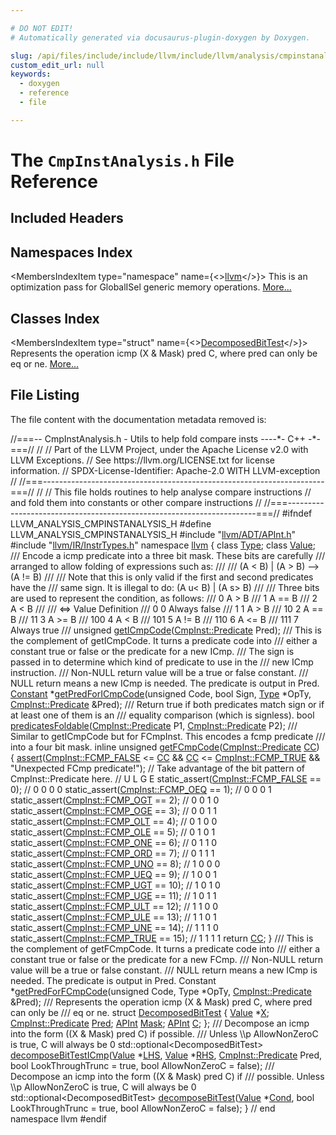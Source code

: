 ```yaml
---

# DO NOT EDIT!
# Automatically generated via docusaurus-plugin-doxygen by Doxygen.

slug: /api/files/include/include/llvm/include/llvm/analysis/cmpinstanalysis-h
custom_edit_url: null
keywords:
  - doxygen
  - reference
  - file

---
```





# The `CmpInstAnalysis.h` File Reference

<DoxygenPage pluginConfig={pluginConfig}>



## Included Headers

<IncludesList>
<IncludesListItem
  filePath="llvm/ADT/APInt.h"
  permalink="/docs/api/files/include/include/llvm/include/llvm/adt/apint-h"
  isLocal="true" />
<IncludesListItem
  filePath="llvm/IR/InstrTypes.h"
  permalink="/docs/api/files/include/include/llvm/include/llvm/ir/instrtypes-h"
  isLocal="true" />
</IncludesList>

## Namespaces Index

<MembersIndex>

<MembersIndexItem
  type="namespace"
  name={<><a href="/docs/api/namespaces/llvm">llvm</a></>}>
This is an optimization pass for GlobalISel generic memory operations. <a href="/docs/api/namespaces/llvm/#details">More...</a>
</MembersIndexItem>

</MembersIndex>

## Classes Index

<MembersIndex>

<MembersIndexItem
  type="struct"
  name={<><a href="/docs/api/structs/llvm/decomposedbittest">DecomposedBitTest</a></>}>
Represents the operation icmp (X &amp; Mask) pred C, where pred can only be eq or ne. <a href="/docs/api/structs/llvm/decomposedbittest/#details">More...</a>
</MembersIndexItem>

</MembersIndex>


## File Listing

The file content with the documentation metadata removed is:

<ProgramListing>

<Link id="l00001" /><CodeLine lineNumber="1"><Highlight kind="comment">//===-- CmpInstAnalysis.h - Utils to help fold compare insts ----&#42;- C++ -&#42;-===//</Highlight><Highlight kind="normal"></Highlight></CodeLine>
<Link id="l00002" /><CodeLine lineNumber="2"><Highlight kind="normal"></Highlight><Highlight kind="comment">//</Highlight><Highlight kind="normal"></Highlight></CodeLine>
<Link id="l00003" /><CodeLine lineNumber="3"><Highlight kind="normal"></Highlight><Highlight kind="comment">// Part of the LLVM Project, under the Apache License v2.0 with LLVM Exceptions.</Highlight><Highlight kind="normal"></Highlight></CodeLine>
<Link id="l00004" /><CodeLine lineNumber="4"><Highlight kind="normal"></Highlight><Highlight kind="comment">// See https://llvm.org/LICENSE.txt for license information.</Highlight><Highlight kind="normal"></Highlight></CodeLine>
<Link id="l00005" /><CodeLine lineNumber="5"><Highlight kind="normal"></Highlight><Highlight kind="comment">// SPDX-License-Identifier: Apache-2.0 WITH LLVM-exception</Highlight><Highlight kind="normal"></Highlight></CodeLine>
<Link id="l00006" /><CodeLine lineNumber="6"><Highlight kind="normal"></Highlight><Highlight kind="comment">//</Highlight><Highlight kind="normal"></Highlight></CodeLine>
<Link id="l00007" /><CodeLine lineNumber="7"><Highlight kind="normal"></Highlight><Highlight kind="comment">//===----------------------------------------------------------------------===//</Highlight><Highlight kind="normal"></Highlight></CodeLine>
<Link id="l00008" /><CodeLine lineNumber="8"><Highlight kind="normal"></Highlight><Highlight kind="comment">//</Highlight><Highlight kind="normal"></Highlight></CodeLine>
<Link id="l00009" /><CodeLine lineNumber="9"><Highlight kind="normal"></Highlight><Highlight kind="comment">// This file holds routines to help analyse compare instructions</Highlight><Highlight kind="normal"></Highlight></CodeLine>
<Link id="l00010" /><CodeLine lineNumber="10"><Highlight kind="normal"></Highlight><Highlight kind="comment">// and fold them into constants or other compare instructions</Highlight><Highlight kind="normal"></Highlight></CodeLine>
<Link id="l00011" /><CodeLine lineNumber="11"><Highlight kind="normal"></Highlight><Highlight kind="comment">//</Highlight><Highlight kind="normal"></Highlight></CodeLine>
<Link id="l00012" /><CodeLine lineNumber="12"><Highlight kind="normal"></Highlight><Highlight kind="comment">//===----------------------------------------------------------------------===//</Highlight><Highlight kind="normal"></Highlight></CodeLine>
<Link id="l00013" /><CodeLine lineNumber="13"><Highlight kind="normal"></Highlight></CodeLine>
<Link id="l00014" /><CodeLine lineNumber="14"><Highlight kind="normal"></Highlight><Highlight kind="preprocessor">#ifndef LLVM&#95;ANALYSIS&#95;CMPINSTANALYSIS&#95;H</Highlight><Highlight kind="normal"></Highlight></CodeLine>
<Link id="l00015" /><CodeLine lineNumber="15"><Highlight kind="normal"></Highlight><Highlight kind="preprocessor">#define LLVM&#95;ANALYSIS&#95;CMPINSTANALYSIS&#95;H</Highlight><Highlight kind="normal"></Highlight></CodeLine>
<Link id="l00016" /><CodeLine lineNumber="16"><Highlight kind="normal"></Highlight></CodeLine>
<Link id="l00017" /><CodeLine lineNumber="17"><Highlight kind="normal"></Highlight><Highlight kind="preprocessor">#include &quot;<a href="/docs/api/files/include/include/llvm/include/llvm/adt/apint-h">llvm/ADT/APInt.h</a>&quot;</Highlight><Highlight kind="normal"></Highlight></CodeLine>
<Link id="l00018" /><CodeLine lineNumber="18"><Highlight kind="normal"></Highlight><Highlight kind="preprocessor">#include &quot;<a href="/docs/api/files/include/include/llvm/include/llvm/ir/instrtypes-h">llvm/IR/InstrTypes.h</a>&quot;</Highlight><Highlight kind="normal"></Highlight></CodeLine>
<Link id="l00019" /><CodeLine lineNumber="19"><Highlight kind="normal"></Highlight></CodeLine>
<Link id="l00020" /><CodeLine lineNumber="20"><Highlight kind="normal"></Highlight><Highlight kind="keyword">namespace </Highlight><Highlight kind="normal"><a href="/docs/api/namespaces/llvm">llvm</a> &#123;</Highlight></CodeLine>
<Link id="l00021" /><CodeLine lineNumber="21"><Highlight kind="normal">  </Highlight><Highlight kind="keyword">class </Highlight><Highlight kind="normal"><a href="/docs/api/classes/llvm/type">Type</a>;</Highlight></CodeLine>
<Link id="l00022" /><CodeLine lineNumber="22"><Highlight kind="normal">  </Highlight><Highlight kind="keyword">class </Highlight><Highlight kind="normal"><a href="/docs/api/classes/llvm/value">Value</a>;</Highlight></CodeLine>
<Link id="l00023" /><CodeLine lineNumber="23"><Highlight kind="normal"></Highlight><Highlight kind="comment"></Highlight></CodeLine>
<Link id="l00024" /><CodeLine lineNumber="24"><Highlight kind="comment">  /// Encode a icmp predicate into a three bit mask. These bits are carefully</Highlight></CodeLine>
<Link id="l00025" /><CodeLine lineNumber="25"><Highlight kind="comment">  /// arranged to allow folding of expressions such as:</Highlight></CodeLine>
<Link id="l00026" /><CodeLine lineNumber="26"><Highlight kind="comment">  ///</Highlight></CodeLine>
<Link id="l00027" /><CodeLine lineNumber="27"><Highlight kind="comment">  ///      (A &lt; B) | (A &gt; B) --&gt; (A != B)</Highlight></CodeLine>
<Link id="l00028" /><CodeLine lineNumber="28"><Highlight kind="comment">  ///</Highlight></CodeLine>
<Link id="l00029" /><CodeLine lineNumber="29"><Highlight kind="comment">  /// Note that this is only valid if the first and second predicates have the</Highlight></CodeLine>
<Link id="l00030" /><CodeLine lineNumber="30"><Highlight kind="comment">  /// same sign. It is illegal to do: (A u&lt; B) | (A s&gt; B)</Highlight></CodeLine>
<Link id="l00031" /><CodeLine lineNumber="31"><Highlight kind="comment">  ///</Highlight></CodeLine>
<Link id="l00032" /><CodeLine lineNumber="32"><Highlight kind="comment">  /// Three bits are used to represent the condition, as follows:</Highlight></CodeLine>
<Link id="l00033" /><CodeLine lineNumber="33"><Highlight kind="comment">  ///   0  A &gt; B</Highlight></CodeLine>
<Link id="l00034" /><CodeLine lineNumber="34"><Highlight kind="comment">  ///   1  A == B</Highlight></CodeLine>
<Link id="l00035" /><CodeLine lineNumber="35"><Highlight kind="comment">  ///   2  A &lt; B</Highlight></CodeLine>
<Link id="l00036" /><CodeLine lineNumber="36"><Highlight kind="comment">  ///</Highlight></CodeLine>
<Link id="l00037" /><CodeLine lineNumber="37"><Highlight kind="comment">  /// &lt;=&gt;  Value  Definition</Highlight></CodeLine>
<Link id="l00038" /><CodeLine lineNumber="38"><Highlight kind="comment">  /// 0     0   Always false</Highlight></CodeLine>
<Link id="l00039" /><CodeLine lineNumber="39"><Highlight kind="comment">  /// 1     1   A &gt;  B</Highlight></CodeLine>
<Link id="l00040" /><CodeLine lineNumber="40"><Highlight kind="comment">  /// 10     2   A == B</Highlight></CodeLine>
<Link id="l00041" /><CodeLine lineNumber="41"><Highlight kind="comment">  /// 11     3   A &gt;= B</Highlight></CodeLine>
<Link id="l00042" /><CodeLine lineNumber="42"><Highlight kind="comment">  /// 100     4   A &lt;  B</Highlight></CodeLine>
<Link id="l00043" /><CodeLine lineNumber="43"><Highlight kind="comment">  /// 101     5   A != B</Highlight></CodeLine>
<Link id="l00044" /><CodeLine lineNumber="44"><Highlight kind="comment">  /// 110     6   A &lt;= B</Highlight></CodeLine>
<Link id="l00045" /><CodeLine lineNumber="45"><Highlight kind="comment">  /// 111     7   Always true</Highlight></CodeLine>
<Link id="l00046" /><CodeLine lineNumber="46"><Highlight kind="comment">  ///</Highlight><Highlight kind="normal"></Highlight></CodeLine>
<Link id="l00047" /><CodeLine lineNumber="47"><Highlight kind="normal">  </Highlight><Highlight kind="keywordtype">unsigned</Highlight><Highlight kind="normal"> <a href="/docs/api/namespaces/llvm/#ad877baf4953321b0cf8a72fb4fc4f14a">getICmpCode</a>(<a href="/docs/api/classes/llvm/cmpinst/#a2be3583dac92a031fa1458d4d992c78b">CmpInst::Predicate</a> Pred);</Highlight></CodeLine>
<Link id="l00048" /><CodeLine lineNumber="48"><Highlight kind="normal"></Highlight><Highlight kind="comment"></Highlight></CodeLine>
<Link id="l00049" /><CodeLine lineNumber="49"><Highlight kind="comment">  /// This is the complement of getICmpCode. It turns a predicate code into</Highlight></CodeLine>
<Link id="l00050" /><CodeLine lineNumber="50"><Highlight kind="comment">  /// either a constant true or false or the predicate for a new ICmp.</Highlight></CodeLine>
<Link id="l00051" /><CodeLine lineNumber="51"><Highlight kind="comment">  /// The sign is passed in to determine which kind of predicate to use in the</Highlight></CodeLine>
<Link id="l00052" /><CodeLine lineNumber="52"><Highlight kind="comment">  /// new ICmp instruction.</Highlight></CodeLine>
<Link id="l00053" /><CodeLine lineNumber="53"><Highlight kind="comment">  /// Non-NULL return value will be a true or false constant.</Highlight></CodeLine>
<Link id="l00054" /><CodeLine lineNumber="54"><Highlight kind="comment">  /// NULL return means a new ICmp is needed. The predicate is output in Pred.</Highlight><Highlight kind="normal"></Highlight></CodeLine>
<Link id="l00055" /><CodeLine lineNumber="55"><Highlight kind="normal">  <a href="/docs/api/classes/llvm/constant">Constant</a> &#42;<a href="/docs/api/namespaces/llvm/#aff210c52130b5778e2ef75dd74778afb">getPredForICmpCode</a>(</Highlight><Highlight kind="keywordtype">unsigned</Highlight><Highlight kind="normal"> Code, </Highlight><Highlight kind="keywordtype">bool</Highlight><Highlight kind="normal"> Sign, <a href="/docs/api/classes/llvm/type">Type</a> &#42;OpTy,</Highlight></CodeLine>
<Link id="l00056" /><CodeLine lineNumber="56"><Highlight kind="normal">                               <a href="/docs/api/classes/llvm/cmpinst/#a2be3583dac92a031fa1458d4d992c78b">CmpInst::Predicate</a> &amp;Pred);</Highlight></CodeLine>
<Link id="l00057" /><CodeLine lineNumber="57"><Highlight kind="normal"></Highlight><Highlight kind="comment"></Highlight></CodeLine>
<Link id="l00058" /><CodeLine lineNumber="58"><Highlight kind="comment">  /// Return true if both predicates match sign or if at least one of them is an</Highlight></CodeLine>
<Link id="l00059" /><CodeLine lineNumber="59"><Highlight kind="comment">  /// equality comparison (which is signless).</Highlight><Highlight kind="normal"></Highlight></CodeLine>
<Link id="l00060" /><CodeLine lineNumber="60"><Highlight kind="normal">  </Highlight><Highlight kind="keywordtype">bool</Highlight><Highlight kind="normal"> <a href="/docs/api/namespaces/llvm/#a39b2cbd58018001ca6c1b2d26be87b86">predicatesFoldable</a>(<a href="/docs/api/classes/llvm/cmpinst/#a2be3583dac92a031fa1458d4d992c78b">CmpInst::Predicate</a> P1, <a href="/docs/api/classes/llvm/cmpinst/#a2be3583dac92a031fa1458d4d992c78b">CmpInst::Predicate</a> P2);</Highlight></CodeLine>
<Link id="l00061" /><CodeLine lineNumber="61"><Highlight kind="normal"></Highlight><Highlight kind="comment"></Highlight></CodeLine>
<Link id="l00062" /><CodeLine lineNumber="62"><Highlight kind="comment">  /// Similar to getICmpCode but for FCmpInst. This encodes a fcmp predicate</Highlight></CodeLine>
<Link id="l00063" /><CodeLine lineNumber="63"><Highlight kind="comment">  /// into a four bit mask.</Highlight><Highlight kind="normal"></Highlight></CodeLine>
<Link id="l00064" /><CodeLine lineNumber="64" lineLink="/docs/api/namespaces/llvm/#aea99b554c16d2006d637156e877f9e6c"><Highlight kind="normal">  </Highlight><Highlight kind="keyword">inline</Highlight><Highlight kind="normal"> </Highlight><Highlight kind="keywordtype">unsigned</Highlight><Highlight kind="normal"> <a href="/docs/api/namespaces/llvm/#aea99b554c16d2006d637156e877f9e6c">getFCmpCode</a>(<a href="/docs/api/classes/llvm/cmpinst/#a2be3583dac92a031fa1458d4d992c78b">CmpInst::Predicate</a> <a href="/docs/api/files/lib/lib/target/lib/target/riscv/riscvredundantcopyelimination-cpp/#a77c69067ae8279bc00ab8757731e90d7">CC</a>) &#123;</Highlight></CodeLine>
<Link id="l00065" /><CodeLine lineNumber="65"><Highlight kind="normal">    <a href="/docs/api/files/lib/lib/target/lib/target/amdgpu/silowercontrolflow-cpp/#a4868c5d81c5ccc98c47aeab6244346a0">assert</a>(<a href="/docs/api/classes/llvm/cmpinst/#a2be3583dac92a031fa1458d4d992c78bae9c013750fff3023001d7e3af8df2d6d">CmpInst::FCMP&#95;FALSE</a> &lt;= <a href="/docs/api/files/lib/lib/target/lib/target/riscv/riscvredundantcopyelimination-cpp/#a77c69067ae8279bc00ab8757731e90d7">CC</a> &amp;&amp; <a href="/docs/api/files/lib/lib/target/lib/target/riscv/riscvredundantcopyelimination-cpp/#a77c69067ae8279bc00ab8757731e90d7">CC</a> &lt;= <a href="/docs/api/classes/llvm/cmpinst/#a2be3583dac92a031fa1458d4d992c78ba0a33c71e3c5e8f128ca47539a85962f5">CmpInst::FCMP&#95;TRUE</a> &amp;&amp;</Highlight></CodeLine>
<Link id="l00066" /><CodeLine lineNumber="66"><Highlight kind="normal">           </Highlight><Highlight kind="stringliteral">&quot;Unexpected FCmp predicate!&quot;</Highlight><Highlight kind="normal">);</Highlight></CodeLine>
<Link id="l00067" /><CodeLine lineNumber="67"><Highlight kind="normal">    </Highlight><Highlight kind="comment">// Take advantage of the bit pattern of CmpInst::Predicate here.</Highlight><Highlight kind="normal"></Highlight></CodeLine>
<Link id="l00068" /><CodeLine lineNumber="68"><Highlight kind="normal">    </Highlight><Highlight kind="comment">//                                          U L G E</Highlight><Highlight kind="normal"></Highlight></CodeLine>
<Link id="l00069" /><CodeLine lineNumber="69"><Highlight kind="normal">    </Highlight><Highlight kind="keyword">static&#95;assert</Highlight><Highlight kind="normal">(<a href="/docs/api/classes/llvm/cmpinst/#a2be3583dac92a031fa1458d4d992c78bae9c013750fff3023001d7e3af8df2d6d">CmpInst::FCMP&#95;FALSE</a> == 0); </Highlight><Highlight kind="comment">// 0 0 0 0</Highlight><Highlight kind="normal"></Highlight></CodeLine>
<Link id="l00070" /><CodeLine lineNumber="70"><Highlight kind="normal">    </Highlight><Highlight kind="keyword">static&#95;assert</Highlight><Highlight kind="normal">(<a href="/docs/api/classes/llvm/cmpinst/#a2be3583dac92a031fa1458d4d992c78ba024db78a5ed74f64666f3ca4955e6eca">CmpInst::FCMP&#95;OEQ</a> == 1);   </Highlight><Highlight kind="comment">// 0 0 0 1</Highlight><Highlight kind="normal"></Highlight></CodeLine>
<Link id="l00071" /><CodeLine lineNumber="71"><Highlight kind="normal">    </Highlight><Highlight kind="keyword">static&#95;assert</Highlight><Highlight kind="normal">(<a href="/docs/api/classes/llvm/cmpinst/#a2be3583dac92a031fa1458d4d992c78ba4c399f525bbcf03d72af4b303e6eeca8">CmpInst::FCMP&#95;OGT</a> == 2);   </Highlight><Highlight kind="comment">// 0 0 1 0</Highlight><Highlight kind="normal"></Highlight></CodeLine>
<Link id="l00072" /><CodeLine lineNumber="72"><Highlight kind="normal">    </Highlight><Highlight kind="keyword">static&#95;assert</Highlight><Highlight kind="normal">(<a href="/docs/api/classes/llvm/cmpinst/#a2be3583dac92a031fa1458d4d992c78ba541533f34077bbbcfb703a90f6d2da9b">CmpInst::FCMP&#95;OGE</a> == 3);   </Highlight><Highlight kind="comment">// 0 0 1 1</Highlight><Highlight kind="normal"></Highlight></CodeLine>
<Link id="l00073" /><CodeLine lineNumber="73"><Highlight kind="normal">    </Highlight><Highlight kind="keyword">static&#95;assert</Highlight><Highlight kind="normal">(<a href="/docs/api/classes/llvm/cmpinst/#a2be3583dac92a031fa1458d4d992c78ba326bee0a4a424cef21c1cf8adb8b8dd8">CmpInst::FCMP&#95;OLT</a> == 4);   </Highlight><Highlight kind="comment">// 0 1 0 0</Highlight><Highlight kind="normal"></Highlight></CodeLine>
<Link id="l00074" /><CodeLine lineNumber="74"><Highlight kind="normal">    </Highlight><Highlight kind="keyword">static&#95;assert</Highlight><Highlight kind="normal">(<a href="/docs/api/classes/llvm/cmpinst/#a2be3583dac92a031fa1458d4d992c78ba9835cfe02fb5027680bd7203b024f77a">CmpInst::FCMP&#95;OLE</a> == 5);   </Highlight><Highlight kind="comment">// 0 1 0 1</Highlight><Highlight kind="normal"></Highlight></CodeLine>
<Link id="l00075" /><CodeLine lineNumber="75"><Highlight kind="normal">    </Highlight><Highlight kind="keyword">static&#95;assert</Highlight><Highlight kind="normal">(<a href="/docs/api/classes/llvm/cmpinst/#a2be3583dac92a031fa1458d4d992c78ba8a80b27ca29fe2076b9bbdee02c65464">CmpInst::FCMP&#95;ONE</a> == 6);   </Highlight><Highlight kind="comment">// 0 1 1 0</Highlight><Highlight kind="normal"></Highlight></CodeLine>
<Link id="l00076" /><CodeLine lineNumber="76"><Highlight kind="normal">    </Highlight><Highlight kind="keyword">static&#95;assert</Highlight><Highlight kind="normal">(<a href="/docs/api/classes/llvm/cmpinst/#a2be3583dac92a031fa1458d4d992c78baa3213b645e029aba8bb1b85213607d5e">CmpInst::FCMP&#95;ORD</a> == 7);   </Highlight><Highlight kind="comment">// 0 1 1 1</Highlight><Highlight kind="normal"></Highlight></CodeLine>
<Link id="l00077" /><CodeLine lineNumber="77"><Highlight kind="normal">    </Highlight><Highlight kind="keyword">static&#95;assert</Highlight><Highlight kind="normal">(<a href="/docs/api/classes/llvm/cmpinst/#a2be3583dac92a031fa1458d4d992c78baf0159e4005258dc54f20b6fc227d19ed">CmpInst::FCMP&#95;UNO</a> == 8);   </Highlight><Highlight kind="comment">// 1 0 0 0</Highlight><Highlight kind="normal"></Highlight></CodeLine>
<Link id="l00078" /><CodeLine lineNumber="78"><Highlight kind="normal">    </Highlight><Highlight kind="keyword">static&#95;assert</Highlight><Highlight kind="normal">(<a href="/docs/api/classes/llvm/cmpinst/#a2be3583dac92a031fa1458d4d992c78ba919643b83ce3c9af2e4296ed5e413a1f">CmpInst::FCMP&#95;UEQ</a> == 9);   </Highlight><Highlight kind="comment">// 1 0 0 1</Highlight><Highlight kind="normal"></Highlight></CodeLine>
<Link id="l00079" /><CodeLine lineNumber="79"><Highlight kind="normal">    </Highlight><Highlight kind="keyword">static&#95;assert</Highlight><Highlight kind="normal">(<a href="/docs/api/classes/llvm/cmpinst/#a2be3583dac92a031fa1458d4d992c78ba959268ceeae23abe5c9ad9e895669d0c">CmpInst::FCMP&#95;UGT</a> == 10);  </Highlight><Highlight kind="comment">// 1 0 1 0</Highlight><Highlight kind="normal"></Highlight></CodeLine>
<Link id="l00080" /><CodeLine lineNumber="80"><Highlight kind="normal">    </Highlight><Highlight kind="keyword">static&#95;assert</Highlight><Highlight kind="normal">(<a href="/docs/api/classes/llvm/cmpinst/#a2be3583dac92a031fa1458d4d992c78bae51609fc6a425f849d37c28cb9bc0344">CmpInst::FCMP&#95;UGE</a> == 11);  </Highlight><Highlight kind="comment">// 1 0 1 1</Highlight><Highlight kind="normal"></Highlight></CodeLine>
<Link id="l00081" /><CodeLine lineNumber="81"><Highlight kind="normal">    </Highlight><Highlight kind="keyword">static&#95;assert</Highlight><Highlight kind="normal">(<a href="/docs/api/classes/llvm/cmpinst/#a2be3583dac92a031fa1458d4d992c78ba75016d5872d90adf89cc1cbf5763f474">CmpInst::FCMP&#95;ULT</a> == 12);  </Highlight><Highlight kind="comment">// 1 1 0 0</Highlight><Highlight kind="normal"></Highlight></CodeLine>
<Link id="l00082" /><CodeLine lineNumber="82"><Highlight kind="normal">    </Highlight><Highlight kind="keyword">static&#95;assert</Highlight><Highlight kind="normal">(<a href="/docs/api/classes/llvm/cmpinst/#a2be3583dac92a031fa1458d4d992c78ba396dda2571cd3c575f1d9cb44dc2cc09">CmpInst::FCMP&#95;ULE</a> == 13);  </Highlight><Highlight kind="comment">// 1 1 0 1</Highlight><Highlight kind="normal"></Highlight></CodeLine>
<Link id="l00083" /><CodeLine lineNumber="83"><Highlight kind="normal">    </Highlight><Highlight kind="keyword">static&#95;assert</Highlight><Highlight kind="normal">(<a href="/docs/api/classes/llvm/cmpinst/#a2be3583dac92a031fa1458d4d992c78bad601460c9371d0f0ada5ae006bdba2bd">CmpInst::FCMP&#95;UNE</a> == 14);  </Highlight><Highlight kind="comment">// 1 1 1 0</Highlight><Highlight kind="normal"></Highlight></CodeLine>
<Link id="l00084" /><CodeLine lineNumber="84"><Highlight kind="normal">    </Highlight><Highlight kind="keyword">static&#95;assert</Highlight><Highlight kind="normal">(<a href="/docs/api/classes/llvm/cmpinst/#a2be3583dac92a031fa1458d4d992c78ba0a33c71e3c5e8f128ca47539a85962f5">CmpInst::FCMP&#95;TRUE</a> == 15); </Highlight><Highlight kind="comment">// 1 1 1 1</Highlight><Highlight kind="normal"></Highlight></CodeLine>
<Link id="l00085" /><CodeLine lineNumber="85"><Highlight kind="normal">    </Highlight><Highlight kind="keywordflow">return</Highlight><Highlight kind="normal"> <a href="/docs/api/files/lib/lib/target/lib/target/riscv/riscvredundantcopyelimination-cpp/#a77c69067ae8279bc00ab8757731e90d7">CC</a>;</Highlight></CodeLine>
<Link id="l00086" /><CodeLine lineNumber="86"><Highlight kind="normal">  &#125;</Highlight></CodeLine>
<Link id="l00087" /><CodeLine lineNumber="87"><Highlight kind="normal"></Highlight><Highlight kind="comment"></Highlight></CodeLine>
<Link id="l00088" /><CodeLine lineNumber="88"><Highlight kind="comment">  /// This is the complement of getFCmpCode. It turns a predicate code into</Highlight></CodeLine>
<Link id="l00089" /><CodeLine lineNumber="89"><Highlight kind="comment">  /// either a constant true or false or the predicate for a new FCmp.</Highlight></CodeLine>
<Link id="l00090" /><CodeLine lineNumber="90"><Highlight kind="comment">  /// Non-NULL return value will be a true or false constant.</Highlight></CodeLine>
<Link id="l00091" /><CodeLine lineNumber="91"><Highlight kind="comment">  /// NULL return means a new ICmp is needed. The predicate is output in Pred.</Highlight><Highlight kind="normal"></Highlight></CodeLine>
<Link id="l00092" /><CodeLine lineNumber="92"><Highlight kind="normal">  Constant &#42;<a href="/docs/api/namespaces/llvm/#a071d237c0318d336cc84124ec3a8d037">getPredForFCmpCode</a>(</Highlight><Highlight kind="keywordtype">unsigned</Highlight><Highlight kind="normal"> Code, Type &#42;OpTy,</Highlight></CodeLine>
<Link id="l00093" /><CodeLine lineNumber="93"><Highlight kind="normal">                               <a href="/docs/api/classes/llvm/cmpinst/#a2be3583dac92a031fa1458d4d992c78b">CmpInst::Predicate</a> &amp;Pred);</Highlight></CodeLine>
<Link id="l00094" /><CodeLine lineNumber="94"><Highlight kind="normal"></Highlight><Highlight kind="comment"></Highlight></CodeLine>
<Link id="l00095" /><CodeLine lineNumber="95"><Highlight kind="comment">  /// Represents the operation icmp (X &amp; Mask) pred C, where pred can only be</Highlight></CodeLine>
<Link id="l00096" /><CodeLine lineNumber="96"><Highlight kind="comment">  /// eq or ne.</Highlight><Highlight kind="normal"></Highlight></CodeLine>
<Link id="l00097" /><CodeLine lineNumber="97" lineLink="/docs/api/structs/llvm/decomposedbittest"><Highlight kind="normal">  </Highlight><Highlight kind="keyword">struct </Highlight><Highlight kind="normal"><a href="/docs/api/structs/llvm/decomposedbittest">DecomposedBitTest</a> &#123;</Highlight></CodeLine>
<Link id="l00098" /><CodeLine lineNumber="98" lineLink="/docs/api/structs/llvm/decomposedbittest/#a07d77d8e92b6980b46a67ee96e020a83"><Highlight kind="normal">    <a href="/docs/api/classes/llvm/value">Value</a> &#42;<a href="/docs/api/structs/llvm/decomposedbittest/#a07d77d8e92b6980b46a67ee96e020a83">X</a>;</Highlight></CodeLine>
<Link id="l00099" /><CodeLine lineNumber="99" lineLink="/docs/api/structs/llvm/decomposedbittest/#a6612d4336baa1b0bf40d6d794b8618d7"><Highlight kind="normal">    <a href="/docs/api/classes/llvm/cmpinst/#a2be3583dac92a031fa1458d4d992c78b">CmpInst::Predicate</a> <a href="/docs/api/structs/llvm/decomposedbittest/#a6612d4336baa1b0bf40d6d794b8618d7">Pred</a>;</Highlight></CodeLine>
<Link id="l00100" /><CodeLine lineNumber="100" lineLink="/docs/api/structs/llvm/decomposedbittest/#a3dab95ee77f548f512006d3ea5cbadbb"><Highlight kind="normal">    <a href="/docs/api/classes/llvm/apint">APInt</a> <a href="/docs/api/structs/llvm/decomposedbittest/#a3dab95ee77f548f512006d3ea5cbadbb">Mask</a>;</Highlight></CodeLine>
<Link id="l00101" /><CodeLine lineNumber="101" lineLink="/docs/api/structs/llvm/decomposedbittest/#a990b3f185f27b4ecadc84e737d06b938"><Highlight kind="normal">    <a href="/docs/api/classes/llvm/apint">APInt</a> <a href="/docs/api/structs/llvm/decomposedbittest/#a990b3f185f27b4ecadc84e737d06b938">C</a>;</Highlight></CodeLine>
<Link id="l00102" /><CodeLine lineNumber="102"><Highlight kind="normal">  &#125;;</Highlight></CodeLine>
<Link id="l00103" /><CodeLine lineNumber="103"><Highlight kind="normal"></Highlight><Highlight kind="comment"></Highlight></CodeLine>
<Link id="l00104" /><CodeLine lineNumber="104"><Highlight kind="comment">  /// Decompose an icmp into the form ((X &amp; Mask) pred C) if possible.</Highlight></CodeLine>
<Link id="l00105" /><CodeLine lineNumber="105"><Highlight kind="comment">  /// Unless \\p AllowNonZeroC is true, C will always be 0</Highlight><Highlight kind="normal"></Highlight></CodeLine>
<Link id="l00106" /><CodeLine lineNumber="106"><Highlight kind="normal">  std::optional&lt;DecomposedBitTest&gt;</Highlight></CodeLine>
<Link id="l00107" /><CodeLine lineNumber="107"><Highlight kind="normal">  <a href="/docs/api/namespaces/llvm/#aaf52bffe6dc4a6d5d5cf515aac2e4450">decomposeBitTestICmp</a>(<a href="/docs/api/classes/llvm/value">Value</a> &#42;<a href="/docs/api/files/lib/lib/target/lib/target/x86/x86partialreduction-cpp/#a9e1483f7215664a2315c53c3558d9a8d">LHS</a>, <a href="/docs/api/classes/llvm/value">Value</a> &#42;<a href="/docs/api/files/lib/lib/target/lib/target/x86/x86partialreduction-cpp/#a87b8bfbbe9d8f7146d7f20a5fb42efd0">RHS</a>, <a href="/docs/api/classes/llvm/cmpinst/#a2be3583dac92a031fa1458d4d992c78b">CmpInst::Predicate</a> Pred,</Highlight></CodeLine>
<Link id="l00108" /><CodeLine lineNumber="108"><Highlight kind="normal">                       </Highlight><Highlight kind="keywordtype">bool</Highlight><Highlight kind="normal"> LookThroughTrunc = </Highlight><Highlight kind="keyword">true</Highlight><Highlight kind="normal">,</Highlight></CodeLine>
<Link id="l00109" /><CodeLine lineNumber="109"><Highlight kind="normal">                       </Highlight><Highlight kind="keywordtype">bool</Highlight><Highlight kind="normal"> AllowNonZeroC = </Highlight><Highlight kind="keyword">false</Highlight><Highlight kind="normal">);</Highlight></CodeLine>
<Link id="l00110" /><CodeLine lineNumber="110"><Highlight kind="normal"></Highlight><Highlight kind="comment"></Highlight></CodeLine>
<Link id="l00111" /><CodeLine lineNumber="111"><Highlight kind="comment">  /// Decompose an icmp into the form ((X &amp; Mask) pred C) if</Highlight></CodeLine>
<Link id="l00112" /><CodeLine lineNumber="112"><Highlight kind="comment">  /// possible. Unless \\p AllowNonZeroC is true, C will always be 0</Highlight><Highlight kind="normal"></Highlight></CodeLine>
<Link id="l00113" /><CodeLine lineNumber="113"><Highlight kind="normal">  std::optional&lt;DecomposedBitTest&gt;</Highlight></CodeLine>
<Link id="l00114" /><CodeLine lineNumber="114"><Highlight kind="normal">  <a href="/docs/api/namespaces/llvm/#a52f6d6c3935516609ab7780082b27c86">decomposeBitTest</a>(<a href="/docs/api/classes/llvm/value">Value</a> &#42;<a href="/docs/api/files/lib/lib/target/lib/target/riscv/riscvredundantcopyelimination-cpp/#a193847098793cdbab306803186676899">Cond</a>, </Highlight><Highlight kind="keywordtype">bool</Highlight><Highlight kind="normal"> LookThroughTrunc = </Highlight><Highlight kind="keyword">true</Highlight><Highlight kind="normal">,</Highlight></CodeLine>
<Link id="l00115" /><CodeLine lineNumber="115"><Highlight kind="normal">                   </Highlight><Highlight kind="keywordtype">bool</Highlight><Highlight kind="normal"> AllowNonZeroC = </Highlight><Highlight kind="keyword">false</Highlight><Highlight kind="normal">);</Highlight></CodeLine>
<Link id="l00116" /><CodeLine lineNumber="116"><Highlight kind="normal"></Highlight></CodeLine>
<Link id="l00117" /><CodeLine lineNumber="117"><Highlight kind="normal">&#125; </Highlight><Highlight kind="comment">// end namespace llvm</Highlight><Highlight kind="normal"></Highlight></CodeLine>
<Link id="l00118" /><CodeLine lineNumber="118"><Highlight kind="normal"></Highlight></CodeLine>
<Link id="l00119" /><CodeLine lineNumber="119"><Highlight kind="normal"></Highlight><Highlight kind="preprocessor">#endif</Highlight></CodeLine>

</ProgramListing>

</DoxygenPage>
